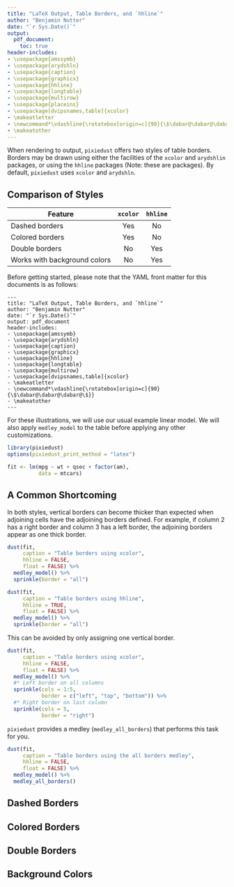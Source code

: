 ```yaml
---
title: "LaTeX Output, Table Borders, and `hhline`"
author: "Benjamin Nutter"
date: "`r Sys.Date()`"
output: 
  pdf_document:
    toc: true
header-includes: 
- \usepackage{amssymb} 
- \usepackage{arydshln} 
- \usepackage{caption}
- \usepackage{graphicx} 
- \usepackage{hhline} 
- \usepackage{longtable} 
- \usepackage{multirow} 
- \usepackage{placeins}
- \usepackage[dvipsnames,table]{xcolor} 
- \makeatletter 
- \newcommand*\vdashline{\rotatebox[origin=c]{90}{\$\dabar@\dabar@\dabar@\$}} 
- \makeatother
---
```


When rendering to \LaTeX output, `pixiedust` offers two styles of table borders.  Borders may be drawn using either the facilities of the `xcolor` and `arydshlin` packages, or using the `hhline` packages (Note: these are \LaTeX packages).  By default, `pixiedust` uses `xcolor` and `arydshln`.

## Comparison of Styles

| Feature                      | `xcolor` | `hhline` |
|------------------------------|:--------:|:--------:|   
| Dashed borders               | Yes      | No       | 
| Colored borders              | Yes      | No       | 
| Double borders               | No       | Yes      |
| Works with background colors | No       | Yes      |

Before getting started, please note that the YAML front matter for this documents is as follows:

```
---
title: "LaTeX Output, Table Borders, and `hhline`"
author: "Benjamin Nutter"
date: "`r Sys.Date()`"
output: pdf_document
header-includes: 
- \usepackage{amssymb} 
- \usepackage{arydshln} 
- \usepackage{caption}
- \usepackage{graphicx} 
- \usepackage{hhline} 
- \usepackage{longtable} 
- \usepackage{multirow} 
- \usepackage[dvipsnames,table]{xcolor} 
- \makeatletter 
- \newcommand*\vdashline{\rotatebox[origin=c]{90}{\$\dabar@\dabar@\dabar@\$}} 
- \makeatother
---
```

For these illustrations, we will use our usual example linear model.  We will also apply `medley_model` to the table before applying any other customizations.

```r
library(pixiedust)
options(pixiedust_print_method = "latex")

fit <- lm(mpg ~ wt + qsec + factor(am),
          data = mtcars)
```

## A Common Shortcoming

In both styles, vertical borders can become thicker than expected when adjoining cells have the adjoining borders defined.  For example, if column 2 has a right border and column 3 has a left border, the adjoining borders appear as one thick border.

```r
dust(fit,
     caption = "Table borders using xcolor",
     hhline = FALSE,
     float = FALSE) %>%
  medley_model() %>%
  sprinkle(border = "all")

dust(fit, 
     caption = "Table borders using hhline",
     hhline = TRUE,
     float = FALSE) %>%
  medley_model() %>%
  sprinkle(border = "all")
```

This can be avoided by only assigning one vertical border.
\FloatBarrier
```r
dust(fit,
     caption = "Table borders using xcolor",
     hhline = FALSE,
     float = FALSE) %>%
  medley_model() %>%
  #* Left border on all columns
  sprinkle(cols = 1:5, 
           border = c("left", "top", "bottom")) %>%
  #* Right border on last column
  sprinkle(cols = 5,
           border = "right")
```

`pixiedust` provides a medley (`medley_all_borders`) that performs this task for you.
\FloatBarrier

```r
dust(fit,
     caption = "Table borders using the all borders medley",
     hhline = FALSE,
     float = FALSE) %>%
  medley_model() %>%
  medley_all_borders()
```


## Dashed Borders

## Colored Borders

## Double Borders

## Background Colors